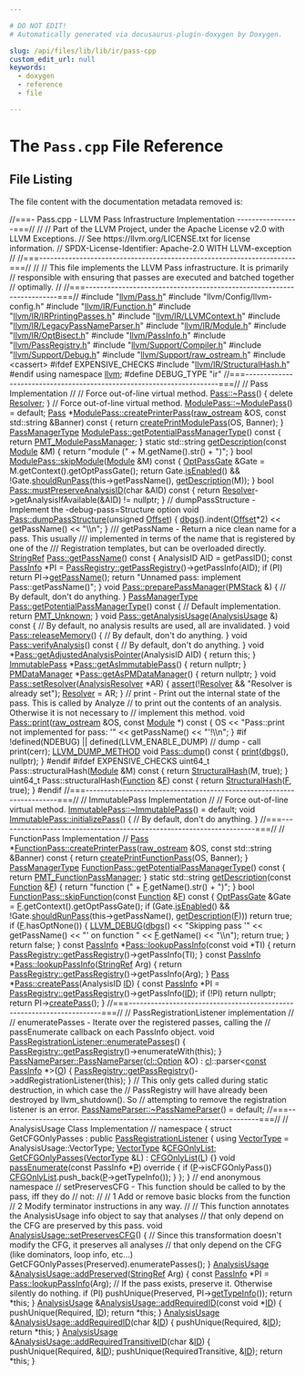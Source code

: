 ```yaml
---

# DO NOT EDIT!
# Automatically generated via docusaurus-plugin-doxygen by Doxygen.

slug: /api/files/lib/lib/ir/pass-cpp
custom_edit_url: null
keywords:
  - doxygen
  - reference
  - file

---
```





# The `Pass.cpp` File Reference

<DoxygenPage pluginConfig={pluginConfig}>




## File Listing

The file content with the documentation metadata removed is:

<ProgramListing>

<Link id="l00001" /><CodeLine lineNumber="1"><Highlight kind="comment">//===- Pass.cpp - LLVM Pass Infrastructure Implementation -----------------===//</Highlight><Highlight kind="normal"></Highlight></CodeLine>
<Link id="l00002" /><CodeLine lineNumber="2"><Highlight kind="normal"></Highlight><Highlight kind="comment">//</Highlight><Highlight kind="normal"></Highlight></CodeLine>
<Link id="l00003" /><CodeLine lineNumber="3"><Highlight kind="normal"></Highlight><Highlight kind="comment">// Part of the LLVM Project, under the Apache License v2.0 with LLVM Exceptions.</Highlight><Highlight kind="normal"></Highlight></CodeLine>
<Link id="l00004" /><CodeLine lineNumber="4"><Highlight kind="normal"></Highlight><Highlight kind="comment">// See https://llvm.org/LICENSE.txt for license information.</Highlight><Highlight kind="normal"></Highlight></CodeLine>
<Link id="l00005" /><CodeLine lineNumber="5"><Highlight kind="normal"></Highlight><Highlight kind="comment">// SPDX-License-Identifier: Apache-2.0 WITH LLVM-exception</Highlight><Highlight kind="normal"></Highlight></CodeLine>
<Link id="l00006" /><CodeLine lineNumber="6"><Highlight kind="normal"></Highlight><Highlight kind="comment">//</Highlight><Highlight kind="normal"></Highlight></CodeLine>
<Link id="l00007" /><CodeLine lineNumber="7"><Highlight kind="normal"></Highlight><Highlight kind="comment">//===----------------------------------------------------------------------===//</Highlight><Highlight kind="normal"></Highlight></CodeLine>
<Link id="l00008" /><CodeLine lineNumber="8"><Highlight kind="normal"></Highlight><Highlight kind="comment">//</Highlight><Highlight kind="normal"></Highlight></CodeLine>
<Link id="l00009" /><CodeLine lineNumber="9"><Highlight kind="normal"></Highlight><Highlight kind="comment">// This file implements the LLVM Pass infrastructure.  It is primarily</Highlight><Highlight kind="normal"></Highlight></CodeLine>
<Link id="l00010" /><CodeLine lineNumber="10"><Highlight kind="normal"></Highlight><Highlight kind="comment">// responsible with ensuring that passes are executed and batched together</Highlight><Highlight kind="normal"></Highlight></CodeLine>
<Link id="l00011" /><CodeLine lineNumber="11"><Highlight kind="normal"></Highlight><Highlight kind="comment">// optimally.</Highlight><Highlight kind="normal"></Highlight></CodeLine>
<Link id="l00012" /><CodeLine lineNumber="12"><Highlight kind="normal"></Highlight><Highlight kind="comment">//</Highlight><Highlight kind="normal"></Highlight></CodeLine>
<Link id="l00013" /><CodeLine lineNumber="13"><Highlight kind="normal"></Highlight><Highlight kind="comment">//===----------------------------------------------------------------------===//</Highlight><Highlight kind="normal"></Highlight></CodeLine>
<Link id="l00014" /><CodeLine lineNumber="14"><Highlight kind="normal"></Highlight></CodeLine>
<Link id="l00015" /><CodeLine lineNumber="15"><Highlight kind="normal"></Highlight><Highlight kind="preprocessor">#include &quot;<a href="/docs/api/files/include/include/llvm/pass-h">llvm/Pass.h</a>&quot;</Highlight><Highlight kind="normal"></Highlight></CodeLine>
<Link id="l00016" /><CodeLine lineNumber="16"><Highlight kind="normal"></Highlight><Highlight kind="preprocessor">#include &quot;llvm/Config/llvm-config.h&quot;</Highlight><Highlight kind="normal"></Highlight></CodeLine>
<Link id="l00017" /><CodeLine lineNumber="17"><Highlight kind="normal"></Highlight><Highlight kind="preprocessor">#include &quot;<a href="/docs/api/files/include/include/llvm/include/llvm/ir/function-h">llvm/IR/Function.h</a>&quot;</Highlight><Highlight kind="normal"></Highlight></CodeLine>
<Link id="l00018" /><CodeLine lineNumber="18"><Highlight kind="normal"></Highlight><Highlight kind="preprocessor">#include &quot;<a href="/docs/api/files/include/include/llvm/include/llvm/ir/irprintingpasses-h">llvm/IR/IRPrintingPasses.h</a>&quot;</Highlight><Highlight kind="normal"></Highlight></CodeLine>
<Link id="l00019" /><CodeLine lineNumber="19"><Highlight kind="normal"></Highlight><Highlight kind="preprocessor">#include &quot;<a href="/docs/api/files/include/include/llvm/include/llvm/ir/llvmcontext-h">llvm/IR/LLVMContext.h</a>&quot;</Highlight><Highlight kind="normal"></Highlight></CodeLine>
<Link id="l00020" /><CodeLine lineNumber="20"><Highlight kind="normal"></Highlight><Highlight kind="preprocessor">#include &quot;<a href="/docs/api/files/include/include/llvm/include/llvm/ir/legacypassnameparser-h">llvm/IR/LegacyPassNameParser.h</a>&quot;</Highlight><Highlight kind="normal"></Highlight></CodeLine>
<Link id="l00021" /><CodeLine lineNumber="21"><Highlight kind="normal"></Highlight><Highlight kind="preprocessor">#include &quot;<a href="/docs/api/files/include/include/llvm/include/llvm/ir/module-h">llvm/IR/Module.h</a>&quot;</Highlight><Highlight kind="normal"></Highlight></CodeLine>
<Link id="l00022" /><CodeLine lineNumber="22"><Highlight kind="normal"></Highlight><Highlight kind="preprocessor">#include &quot;<a href="/docs/api/files/include/include/llvm/include/llvm/ir/optbisect-h">llvm/IR/OptBisect.h</a>&quot;</Highlight><Highlight kind="normal"></Highlight></CodeLine>
<Link id="l00023" /><CodeLine lineNumber="23"><Highlight kind="normal"></Highlight><Highlight kind="preprocessor">#include &quot;<a href="/docs/api/files/include/include/llvm/passinfo-h">llvm/PassInfo.h</a>&quot;</Highlight><Highlight kind="normal"></Highlight></CodeLine>
<Link id="l00024" /><CodeLine lineNumber="24"><Highlight kind="normal"></Highlight><Highlight kind="preprocessor">#include &quot;<a href="/docs/api/files/include/include/llvm/passregistry-h">llvm/PassRegistry.h</a>&quot;</Highlight><Highlight kind="normal"></Highlight></CodeLine>
<Link id="l00025" /><CodeLine lineNumber="25"><Highlight kind="normal"></Highlight><Highlight kind="preprocessor">#include &quot;<a href="/docs/api/files/include/include/llvm/include/llvm/support/compiler-h">llvm/Support/Compiler.h</a>&quot;</Highlight><Highlight kind="normal"></Highlight></CodeLine>
<Link id="l00026" /><CodeLine lineNumber="26"><Highlight kind="normal"></Highlight><Highlight kind="preprocessor">#include &quot;<a href="/docs/api/files/include/include/llvm/include/llvm/support/debug-h">llvm/Support/Debug.h</a>&quot;</Highlight><Highlight kind="normal"></Highlight></CodeLine>
<Link id="l00027" /><CodeLine lineNumber="27"><Highlight kind="normal"></Highlight><Highlight kind="preprocessor">#include &quot;<a href="/docs/api/files/include/include/llvm/include/llvm/support/raw-ostream-h">llvm/Support/raw&#95;ostream.h</a>&quot;</Highlight><Highlight kind="normal"></Highlight></CodeLine>
<Link id="l00028" /><CodeLine lineNumber="28"><Highlight kind="normal"></Highlight><Highlight kind="preprocessor">#include &lt;cassert&gt;</Highlight><Highlight kind="normal"></Highlight></CodeLine>
<Link id="l00029" /><CodeLine lineNumber="29"><Highlight kind="normal"></Highlight></CodeLine>
<Link id="l00030" /><CodeLine lineNumber="30"><Highlight kind="normal"></Highlight><Highlight kind="preprocessor">#ifdef EXPENSIVE&#95;CHECKS</Highlight><Highlight kind="normal"></Highlight></CodeLine>
<Link id="l00031" /><CodeLine lineNumber="31"><Highlight kind="normal"></Highlight><Highlight kind="preprocessor">#include &quot;<a href="/docs/api/files/include/include/llvm/include/llvm/ir/structuralhash-h">llvm/IR/StructuralHash.h</a>&quot;</Highlight><Highlight kind="normal"></Highlight></CodeLine>
<Link id="l00032" /><CodeLine lineNumber="32"><Highlight kind="normal"></Highlight><Highlight kind="preprocessor">#endif</Highlight><Highlight kind="normal"></Highlight></CodeLine>
<Link id="l00033" /><CodeLine lineNumber="33"><Highlight kind="normal"></Highlight></CodeLine>
<Link id="l00034" /><CodeLine lineNumber="34"><Highlight kind="normal"></Highlight><Highlight kind="keyword">using namespace </Highlight><Highlight kind="normal"><a href="/docs/api/namespaces/llvm">llvm</a>;</Highlight></CodeLine>
<Link id="l00035" /><CodeLine lineNumber="35"><Highlight kind="normal"></Highlight></CodeLine>
<Link id="l00036" /><CodeLine lineNumber="36"><Highlight kind="normal"></Highlight><Highlight kind="preprocessor">#define DEBUG&#95;TYPE &quot;ir&quot;</Highlight><Highlight kind="normal"></Highlight></CodeLine>
<Link id="l00037" /><CodeLine lineNumber="37"><Highlight kind="normal"></Highlight></CodeLine>
<Link id="l00038" /><CodeLine lineNumber="38"><Highlight kind="normal"></Highlight><Highlight kind="comment">//===----------------------------------------------------------------------===//</Highlight><Highlight kind="normal"></Highlight></CodeLine>
<Link id="l00039" /><CodeLine lineNumber="39"><Highlight kind="normal"></Highlight><Highlight kind="comment">// Pass Implementation</Highlight><Highlight kind="normal"></Highlight></CodeLine>
<Link id="l00040" /><CodeLine lineNumber="40"><Highlight kind="normal"></Highlight><Highlight kind="comment">//</Highlight><Highlight kind="normal"></Highlight></CodeLine>
<Link id="l00041" /><CodeLine lineNumber="41"><Highlight kind="normal"></Highlight></CodeLine>
<Link id="l00042" /><CodeLine lineNumber="42"><Highlight kind="normal"></Highlight><Highlight kind="comment">// Force out-of-line virtual method.</Highlight><Highlight kind="normal"></Highlight></CodeLine>
<Link id="l00043" /><CodeLine lineNumber="43"><Highlight kind="normal"><a href="/docs/api/classes/llvm/pass/#abe2fe9b29d21424fe4b410fc8e98606c">Pass::~Pass</a>() &#123;</Highlight></CodeLine>
<Link id="l00044" /><CodeLine lineNumber="44"><Highlight kind="normal">  </Highlight><Highlight kind="keyword">delete</Highlight><Highlight kind="normal"> <a href="/docs/api/classes/llvm/resolver">Resolver</a>;</Highlight></CodeLine>
<Link id="l00045" /><CodeLine lineNumber="45"><Highlight kind="normal">&#125;</Highlight></CodeLine>
<Link id="l00046" /><CodeLine lineNumber="46"><Highlight kind="normal"></Highlight></CodeLine>
<Link id="l00047" /><CodeLine lineNumber="47"><Highlight kind="normal"></Highlight><Highlight kind="comment">// Force out-of-line virtual method.</Highlight><Highlight kind="normal"></Highlight></CodeLine>
<Link id="l00048" /><CodeLine lineNumber="48"><Highlight kind="normal"><a href="/docs/api/classes/llvm/modulepass/#a9f0e05dc5678bc7914700d3d4ff75668">ModulePass::~ModulePass</a>() = </Highlight><Highlight kind="keywordflow">default</Highlight><Highlight kind="normal">;</Highlight></CodeLine>
<Link id="l00049" /><CodeLine lineNumber="49"><Highlight kind="normal"></Highlight></CodeLine>
<Link id="l00050" /><CodeLine lineNumber="50"><Highlight kind="normal"><a href="/docs/api/files/lib/lib/target/lib/target/aarch64/aarch64conditionalcompares-cpp/#ab15af716dfa3d6f1fa7978be4639bd8e">Pass</a> &#42;<a href="/docs/api/classes/llvm/modulepass/#af217a5c11efb0a87cde9ec0d166ce836">ModulePass::createPrinterPass</a>(<a href="/docs/api/classes/llvm/raw-ostream">raw&#95;ostream</a> &amp;OS,</Highlight></CodeLine>
<Link id="l00051" /><CodeLine lineNumber="51"><Highlight kind="normal">                                    </Highlight><Highlight kind="keyword">const</Highlight><Highlight kind="normal"> std::string &amp;Banner)</Highlight><Highlight kind="keyword"> const </Highlight><Highlight kind="normal">&#123;</Highlight></CodeLine>
<Link id="l00052" /><CodeLine lineNumber="52"><Highlight kind="normal">  </Highlight><Highlight kind="keywordflow">return</Highlight><Highlight kind="normal"> <a href="/docs/api/namespaces/llvm/#acc83e523c1969f39981f64d42a1ba18a">createPrintModulePass</a>(OS, Banner);</Highlight></CodeLine>
<Link id="l00053" /><CodeLine lineNumber="53"><Highlight kind="normal">&#125;</Highlight></CodeLine>
<Link id="l00054" /><CodeLine lineNumber="54"><Highlight kind="normal"></Highlight></CodeLine>
<Link id="l00055" /><CodeLine lineNumber="55"><Highlight kind="normal"><a href="/docs/api/namespaces/llvm/#a3948b4d0759f9852502b466d6cfb4ebb">PassManagerType</a> <a href="/docs/api/classes/llvm/modulepass/#a3d68d65ba2ea1db363b8e397d21cfdbf">ModulePass::getPotentialPassManagerType</a>()</Highlight><Highlight kind="keyword"> const </Highlight><Highlight kind="normal">&#123;</Highlight></CodeLine>
<Link id="l00056" /><CodeLine lineNumber="56"><Highlight kind="normal">  </Highlight><Highlight kind="keywordflow">return</Highlight><Highlight kind="normal"> <a href="/docs/api/namespaces/llvm/#a3948b4d0759f9852502b466d6cfb4ebbad553155122a5bf541ead3e0aa5b13287">PMT&#95;ModulePassManager</a>;</Highlight></CodeLine>
<Link id="l00057" /><CodeLine lineNumber="57"><Highlight kind="normal">&#125;</Highlight></CodeLine>
<Link id="l00058" /><CodeLine lineNumber="58"><Highlight kind="normal"></Highlight></CodeLine>
<Link id="l00059" /><CodeLine lineNumber="59"><Highlight kind="normal"></Highlight><Highlight kind="keyword">static</Highlight><Highlight kind="normal"> std::string <a href="/docs/api/files/lib/lib/analysis/callgraphsccpass-cpp/#a2bd4f0ba04228d5fb919734abb9ca1af">getDescription</a>(</Highlight><Highlight kind="keyword">const</Highlight><Highlight kind="normal"> <a href="/docs/api/files/lib/lib/codegen/machinecheckdebugify-cpp/#a85892acfa8970627e9bd9c9815f15c25">Module</a> &amp;M) &#123;</Highlight></CodeLine>
<Link id="l00060" /><CodeLine lineNumber="60"><Highlight kind="normal">  </Highlight><Highlight kind="keywordflow">return</Highlight><Highlight kind="normal"> </Highlight><Highlight kind="stringliteral">&quot;module (&quot;</Highlight><Highlight kind="normal"> + M.getName().str() + </Highlight><Highlight kind="stringliteral">&quot;)&quot;</Highlight><Highlight kind="normal">;</Highlight></CodeLine>
<Link id="l00061" /><CodeLine lineNumber="61"><Highlight kind="normal">&#125;</Highlight></CodeLine>
<Link id="l00062" /><CodeLine lineNumber="62"><Highlight kind="normal"></Highlight></CodeLine>
<Link id="l00063" /><CodeLine lineNumber="63"><Highlight kind="normal"></Highlight><Highlight kind="keywordtype">bool</Highlight><Highlight kind="normal"> <a href="/docs/api/classes/llvm/modulepass/#ab0f92e1d06aa28c44dc236c73460ba7a">ModulePass::skipModule</a>(<a href="/docs/api/files/lib/lib/codegen/machinecheckdebugify-cpp/#a85892acfa8970627e9bd9c9815f15c25">Module</a> &amp;M)</Highlight><Highlight kind="keyword"> const </Highlight><Highlight kind="normal">&#123;</Highlight></CodeLine>
<Link id="l00064" /><CodeLine lineNumber="64"><Highlight kind="normal">  <a href="/docs/api/classes/llvm/optpassgate">OptPassGate</a> &amp;Gate = M.getContext().getOptPassGate();</Highlight></CodeLine>
<Link id="l00065" /><CodeLine lineNumber="65"><Highlight kind="normal">  </Highlight><Highlight kind="keywordflow">return</Highlight><Highlight kind="normal"> Gate.<a href="/docs/api/classes/llvm/optpassgate/#a0324a149fd3db35e2f789c91a4d30da4">isEnabled</a>() &amp;&amp;</Highlight></CodeLine>
<Link id="l00066" /><CodeLine lineNumber="66"><Highlight kind="normal">         !Gate.<a href="/docs/api/classes/llvm/optpassgate/#a59de8deea51271200bbfc1e5be45ee3c">shouldRunPass</a>(this-&gt;getPassName(), <a href="/docs/api/files/lib/lib/analysis/callgraphsccpass-cpp/#a2bd4f0ba04228d5fb919734abb9ca1af">getDescription</a>(M));</Highlight></CodeLine>
<Link id="l00067" /><CodeLine lineNumber="67"><Highlight kind="normal">&#125;</Highlight></CodeLine>
<Link id="l00068" /><CodeLine lineNumber="68"><Highlight kind="normal"></Highlight></CodeLine>
<Link id="l00069" /><CodeLine lineNumber="69"><Highlight kind="normal"></Highlight><Highlight kind="keywordtype">bool</Highlight><Highlight kind="normal"> <a href="/docs/api/classes/llvm/pass/#a0b4a511579939b07831db90c3fc98996">Pass::mustPreserveAnalysisID</a>(</Highlight><Highlight kind="keywordtype">char</Highlight><Highlight kind="normal"> &amp;AID)</Highlight><Highlight kind="keyword"> const </Highlight><Highlight kind="normal">&#123;</Highlight></CodeLine>
<Link id="l00070" /><CodeLine lineNumber="70"><Highlight kind="normal">  </Highlight><Highlight kind="keywordflow">return</Highlight><Highlight kind="normal"> <a href="/docs/api/classes/llvm/resolver">Resolver</a>-&gt;getAnalysisIfAvailable(&amp;AID) != </Highlight><Highlight kind="keyword">nullptr</Highlight><Highlight kind="normal">;</Highlight></CodeLine>
<Link id="l00071" /><CodeLine lineNumber="71"><Highlight kind="normal">&#125;</Highlight></CodeLine>
<Link id="l00072" /><CodeLine lineNumber="72"><Highlight kind="normal"></Highlight></CodeLine>
<Link id="l00073" /><CodeLine lineNumber="73"><Highlight kind="normal"></Highlight><Highlight kind="comment">// dumpPassStructure - Implement the -debug-pass=Structure option</Highlight><Highlight kind="normal"></Highlight></CodeLine>
<Link id="l00074" /><CodeLine lineNumber="74"><Highlight kind="normal"></Highlight><Highlight kind="keywordtype">void</Highlight><Highlight kind="normal"> <a href="/docs/api/classes/llvm/pass/#ad2f0576ef7c9c4af40e35001c81f4922">Pass::dumpPassStructure</a>(</Highlight><Highlight kind="keywordtype">unsigned</Highlight><Highlight kind="normal"> <a href="/docs/api/namespaces/llvm/#a05f5b9a11bdcc5feba62899f95dcf878a3134224cba2545bc57954d3b072aebb4">Offset</a>) &#123;</Highlight></CodeLine>
<Link id="l00075" /><CodeLine lineNumber="75"><Highlight kind="normal">  <a href="/docs/api/namespaces/llvm/#a7c46c742c31be54870e2038048e6b391">dbgs</a>().indent(<a href="/docs/api/namespaces/llvm/#a05f5b9a11bdcc5feba62899f95dcf878a3134224cba2545bc57954d3b072aebb4">Offset</a>&#42;2) &lt;&lt; getPassName() &lt;&lt; </Highlight><Highlight kind="stringliteral">&quot;\\n&quot;</Highlight><Highlight kind="normal">;</Highlight></CodeLine>
<Link id="l00076" /><CodeLine lineNumber="76"><Highlight kind="normal">&#125;</Highlight></CodeLine>
<Link id="l00077" /><CodeLine lineNumber="77"><Highlight kind="normal"></Highlight><Highlight kind="comment"></Highlight></CodeLine>
<Link id="l00078" /><CodeLine lineNumber="78"><Highlight kind="comment">/// getPassName - Return a nice clean name for a pass.  This usually</Highlight></CodeLine>
<Link id="l00079" /><CodeLine lineNumber="79"><Highlight kind="comment">/// implemented in terms of the name that is registered by one of the</Highlight></CodeLine>
<Link id="l00080" /><CodeLine lineNumber="80"><Highlight kind="comment">/// Registration templates, but can be overloaded directly.</Highlight><Highlight kind="normal"></Highlight></CodeLine>
<Link id="l00081" /><CodeLine lineNumber="81"><Highlight kind="normal"><a href="/docs/api/classes/llvm/stringref">StringRef</a> <a href="/docs/api/classes/llvm/pass/#ad729b39eacf070a9bca84533b3c743bf">Pass::getPassName</a>()</Highlight><Highlight kind="keyword"> const </Highlight><Highlight kind="normal">&#123;</Highlight></CodeLine>
<Link id="l00082" /><CodeLine lineNumber="82"><Highlight kind="normal">  AnalysisID AID =  getPassID();</Highlight></CodeLine>
<Link id="l00083" /><CodeLine lineNumber="83"><Highlight kind="normal">  </Highlight><Highlight kind="keyword">const</Highlight><Highlight kind="normal"> <a href="/docs/api/classes/llvm/passinfo">PassInfo</a> &#42;PI = <a href="/docs/api/classes/llvm/passregistry/#a05a729900b76c89e808c6c3094921b2f">PassRegistry::getPassRegistry</a>()-&gt;getPassInfo(AID);</Highlight></CodeLine>
<Link id="l00084" /><CodeLine lineNumber="84"><Highlight kind="normal">  </Highlight><Highlight kind="keywordflow">if</Highlight><Highlight kind="normal"> (PI)</Highlight></CodeLine>
<Link id="l00085" /><CodeLine lineNumber="85"><Highlight kind="normal">    </Highlight><Highlight kind="keywordflow">return</Highlight><Highlight kind="normal"> PI-&gt;<a href="/docs/api/classes/llvm/passinfo/#ad724101068b8ea028579fc6051f66d09">getPassName</a>();</Highlight></CodeLine>
<Link id="l00086" /><CodeLine lineNumber="86"><Highlight kind="normal">  </Highlight><Highlight kind="keywordflow">return</Highlight><Highlight kind="normal"> </Highlight><Highlight kind="stringliteral">&quot;Unnamed pass: implement Pass::getPassName()&quot;</Highlight><Highlight kind="normal">;</Highlight></CodeLine>
<Link id="l00087" /><CodeLine lineNumber="87"><Highlight kind="normal">&#125;</Highlight></CodeLine>
<Link id="l00088" /><CodeLine lineNumber="88"><Highlight kind="normal"></Highlight></CodeLine>
<Link id="l00089" /><CodeLine lineNumber="89"><Highlight kind="normal"></Highlight><Highlight kind="keywordtype">void</Highlight><Highlight kind="normal"> <a href="/docs/api/classes/llvm/pass/#aa5f61a8789f87816c5f494d42a70f01f">Pass::preparePassManager</a>(<a href="/docs/api/classes/llvm/pmstack">PMStack</a> &amp;) &#123;</Highlight></CodeLine>
<Link id="l00090" /><CodeLine lineNumber="90"><Highlight kind="normal">  </Highlight><Highlight kind="comment">// By default, don&#39;t do anything.</Highlight><Highlight kind="normal"></Highlight></CodeLine>
<Link id="l00091" /><CodeLine lineNumber="91"><Highlight kind="normal">&#125;</Highlight></CodeLine>
<Link id="l00092" /><CodeLine lineNumber="92"><Highlight kind="normal"></Highlight></CodeLine>
<Link id="l00093" /><CodeLine lineNumber="93"><Highlight kind="normal"><a href="/docs/api/namespaces/llvm/#a3948b4d0759f9852502b466d6cfb4ebb">PassManagerType</a> <a href="/docs/api/classes/llvm/pass/#a05cd3cab5ce2e13c7636ef21adef6e8d">Pass::getPotentialPassManagerType</a>()</Highlight><Highlight kind="keyword"> const </Highlight><Highlight kind="normal">&#123;</Highlight></CodeLine>
<Link id="l00094" /><CodeLine lineNumber="94"><Highlight kind="normal">  </Highlight><Highlight kind="comment">// Default implementation.</Highlight><Highlight kind="normal"></Highlight></CodeLine>
<Link id="l00095" /><CodeLine lineNumber="95"><Highlight kind="normal">  </Highlight><Highlight kind="keywordflow">return</Highlight><Highlight kind="normal"> <a href="/docs/api/namespaces/llvm/#a3948b4d0759f9852502b466d6cfb4ebba608a70bb40817f666f2d174f43d1c9d5">PMT&#95;Unknown</a>;</Highlight></CodeLine>
<Link id="l00096" /><CodeLine lineNumber="96"><Highlight kind="normal">&#125;</Highlight></CodeLine>
<Link id="l00097" /><CodeLine lineNumber="97"><Highlight kind="normal"></Highlight></CodeLine>
<Link id="l00098" /><CodeLine lineNumber="98"><Highlight kind="normal"></Highlight><Highlight kind="keywordtype">void</Highlight><Highlight kind="normal"> <a href="/docs/api/classes/llvm/pass/#a6590d0486104165ca40c7df0707f7b9e">Pass::getAnalysisUsage</a>(<a href="/docs/api/classes/llvm/analysisusage">AnalysisUsage</a> &amp;)</Highlight><Highlight kind="keyword"> const </Highlight><Highlight kind="normal">&#123;</Highlight></CodeLine>
<Link id="l00099" /><CodeLine lineNumber="99"><Highlight kind="normal">  </Highlight><Highlight kind="comment">// By default, no analysis results are used, all are invalidated.</Highlight><Highlight kind="normal"></Highlight></CodeLine>
<Link id="l00100" /><CodeLine lineNumber="100"><Highlight kind="normal">&#125;</Highlight></CodeLine>
<Link id="l00101" /><CodeLine lineNumber="101"><Highlight kind="normal"></Highlight></CodeLine>
<Link id="l00102" /><CodeLine lineNumber="102"><Highlight kind="normal"></Highlight><Highlight kind="keywordtype">void</Highlight><Highlight kind="normal"> <a href="/docs/api/classes/llvm/pass/#aeb6e74b0f36a0acd1d20149ef088715a">Pass::releaseMemory</a>() &#123;</Highlight></CodeLine>
<Link id="l00103" /><CodeLine lineNumber="103"><Highlight kind="normal">  </Highlight><Highlight kind="comment">// By default, don&#39;t do anything.</Highlight><Highlight kind="normal"></Highlight></CodeLine>
<Link id="l00104" /><CodeLine lineNumber="104"><Highlight kind="normal">&#125;</Highlight></CodeLine>
<Link id="l00105" /><CodeLine lineNumber="105"><Highlight kind="normal"></Highlight></CodeLine>
<Link id="l00106" /><CodeLine lineNumber="106"><Highlight kind="normal"></Highlight><Highlight kind="keywordtype">void</Highlight><Highlight kind="normal"> <a href="/docs/api/classes/llvm/pass/#ac8ef6f57d4ec869a7f1007aeddf2b169">Pass::verifyAnalysis</a>()</Highlight><Highlight kind="keyword"> const </Highlight><Highlight kind="normal">&#123;</Highlight></CodeLine>
<Link id="l00107" /><CodeLine lineNumber="107"><Highlight kind="normal">  </Highlight><Highlight kind="comment">// By default, don&#39;t do anything.</Highlight><Highlight kind="normal"></Highlight></CodeLine>
<Link id="l00108" /><CodeLine lineNumber="108"><Highlight kind="normal">&#125;</Highlight></CodeLine>
<Link id="l00109" /><CodeLine lineNumber="109"><Highlight kind="normal"></Highlight></CodeLine>
<Link id="l00110" /><CodeLine lineNumber="110"><Highlight kind="normal"></Highlight><Highlight kind="keywordtype">void</Highlight><Highlight kind="normal"> &#42;<a href="/docs/api/classes/llvm/pass/#a03d3a81b1c46aff7c38ef3a6750ba225">Pass::getAdjustedAnalysisPointer</a>(AnalysisID AID) &#123;</Highlight></CodeLine>
<Link id="l00111" /><CodeLine lineNumber="111"><Highlight kind="normal">  </Highlight><Highlight kind="keywordflow">return</Highlight><Highlight kind="normal"> </Highlight><Highlight kind="keyword">this</Highlight><Highlight kind="normal">;</Highlight></CodeLine>
<Link id="l00112" /><CodeLine lineNumber="112"><Highlight kind="normal">&#125;</Highlight></CodeLine>
<Link id="l00113" /><CodeLine lineNumber="113"><Highlight kind="normal"></Highlight></CodeLine>
<Link id="l00114" /><CodeLine lineNumber="114"><Highlight kind="normal"><a href="/docs/api/classes/llvm/immutablepass">ImmutablePass</a> &#42;<a href="/docs/api/classes/llvm/pass/#ae31759fd992cddb1f2d62ab0df85834a">Pass::getAsImmutablePass</a>() &#123;</Highlight></CodeLine>
<Link id="l00115" /><CodeLine lineNumber="115"><Highlight kind="normal">  </Highlight><Highlight kind="keywordflow">return</Highlight><Highlight kind="normal"> </Highlight><Highlight kind="keyword">nullptr</Highlight><Highlight kind="normal">;</Highlight></CodeLine>
<Link id="l00116" /><CodeLine lineNumber="116"><Highlight kind="normal">&#125;</Highlight></CodeLine>
<Link id="l00117" /><CodeLine lineNumber="117"><Highlight kind="normal"></Highlight></CodeLine>
<Link id="l00118" /><CodeLine lineNumber="118"><Highlight kind="normal"><a href="/docs/api/classes/llvm/pmdatamanager">PMDataManager</a> &#42;<a href="/docs/api/classes/llvm/pass/#a626b77ef8abdfa9f53c697ad129a6e5a">Pass::getAsPMDataManager</a>() &#123;</Highlight></CodeLine>
<Link id="l00119" /><CodeLine lineNumber="119"><Highlight kind="normal">  </Highlight><Highlight kind="keywordflow">return</Highlight><Highlight kind="normal"> </Highlight><Highlight kind="keyword">nullptr</Highlight><Highlight kind="normal">;</Highlight></CodeLine>
<Link id="l00120" /><CodeLine lineNumber="120"><Highlight kind="normal">&#125;</Highlight></CodeLine>
<Link id="l00121" /><CodeLine lineNumber="121"><Highlight kind="normal"></Highlight></CodeLine>
<Link id="l00122" /><CodeLine lineNumber="122"><Highlight kind="normal"></Highlight><Highlight kind="keywordtype">void</Highlight><Highlight kind="normal"> <a href="/docs/api/classes/llvm/pass/#a2423fcc912a698d4f36c9c9380b53a50">Pass::setResolver</a>(<a href="/docs/api/classes/llvm/analysisresolver">AnalysisResolver</a> &#42;AR) &#123;</Highlight></CodeLine>
<Link id="l00123" /><CodeLine lineNumber="123"><Highlight kind="normal">  <a href="/docs/api/files/lib/lib/target/lib/target/amdgpu/silowercontrolflow-cpp/#a4868c5d81c5ccc98c47aeab6244346a0">assert</a>(!<a href="/docs/api/classes/llvm/resolver">Resolver</a> &amp;&amp; </Highlight><Highlight kind="stringliteral">&quot;Resolver is already set&quot;</Highlight><Highlight kind="normal">);</Highlight></CodeLine>
<Link id="l00124" /><CodeLine lineNumber="124"><Highlight kind="normal">  <a href="/docs/api/classes/llvm/resolver">Resolver</a> = AR;</Highlight></CodeLine>
<Link id="l00125" /><CodeLine lineNumber="125"><Highlight kind="normal">&#125;</Highlight></CodeLine>
<Link id="l00126" /><CodeLine lineNumber="126"><Highlight kind="normal"></Highlight></CodeLine>
<Link id="l00127" /><CodeLine lineNumber="127"><Highlight kind="normal"></Highlight><Highlight kind="comment">// print - Print out the internal state of the pass.  This is called by Analyze</Highlight><Highlight kind="normal"></Highlight></CodeLine>
<Link id="l00128" /><CodeLine lineNumber="128"><Highlight kind="normal"></Highlight><Highlight kind="comment">// to print out the contents of an analysis.  Otherwise it is not necessary to</Highlight><Highlight kind="normal"></Highlight></CodeLine>
<Link id="l00129" /><CodeLine lineNumber="129"><Highlight kind="normal"></Highlight><Highlight kind="comment">// implement this method.</Highlight><Highlight kind="normal"></Highlight></CodeLine>
<Link id="l00130" /><CodeLine lineNumber="130"><Highlight kind="normal"></Highlight><Highlight kind="keywordtype">void</Highlight><Highlight kind="normal"> <a href="/docs/api/classes/llvm/pass/#a061b4c01e9c189208dbfd3c77fdb9a5c">Pass::print</a>(<a href="/docs/api/classes/llvm/raw-ostream">raw&#95;ostream</a> &amp;OS, </Highlight><Highlight kind="keyword">const</Highlight><Highlight kind="normal"> <a href="/docs/api/files/lib/lib/codegen/machinecheckdebugify-cpp/#a85892acfa8970627e9bd9c9815f15c25">Module</a> &#42;)</Highlight><Highlight kind="keyword"> const </Highlight><Highlight kind="normal">&#123;</Highlight></CodeLine>
<Link id="l00131" /><CodeLine lineNumber="131"><Highlight kind="normal">  OS &lt;&lt; </Highlight><Highlight kind="stringliteral">&quot;Pass::print not implemented for pass: &#39;&quot;</Highlight><Highlight kind="normal"> &lt;&lt; getPassName() &lt;&lt; </Highlight><Highlight kind="stringliteral">&quot;&#39;!\\n&quot;</Highlight><Highlight kind="normal">;</Highlight></CodeLine>
<Link id="l00132" /><CodeLine lineNumber="132"><Highlight kind="normal">&#125;</Highlight></CodeLine>
<Link id="l00133" /><CodeLine lineNumber="133"><Highlight kind="normal"></Highlight></CodeLine>
<Link id="l00134" /><CodeLine lineNumber="134"><Highlight kind="normal"></Highlight><Highlight kind="preprocessor">#if !defined(NDEBUG) || defined(LLVM&#95;ENABLE&#95;DUMP)</Highlight><Highlight kind="normal"></Highlight></CodeLine>
<Link id="l00135" /><CodeLine lineNumber="135"><Highlight kind="normal"></Highlight><Highlight kind="comment">// dump - call print(cerr);</Highlight><Highlight kind="normal"></Highlight></CodeLine>
<Link id="l00136" /><CodeLine lineNumber="136"><Highlight kind="normal"><a href="/docs/api/files/include/include/llvm/include/llvm/support/compiler-h/#aa863693eef567397d9c292da5bf22d34">LLVM&#95;DUMP&#95;METHOD</a> </Highlight><Highlight kind="keywordtype">void</Highlight><Highlight kind="normal"> <a href="/docs/api/classes/llvm/pass/#a1a60731eeff800b39fca7280a5a167ae">Pass::dump</a>()</Highlight><Highlight kind="keyword"> const </Highlight><Highlight kind="normal">&#123;</Highlight></CodeLine>
<Link id="l00137" /><CodeLine lineNumber="137"><Highlight kind="normal">  <a href="/docs/api/files/lib/lib/object/archivewriter-cpp/#aa9f638c7ae7fdd206a6c60e26bef9751">print</a>(<a href="/docs/api/namespaces/llvm/#a7c46c742c31be54870e2038048e6b391">dbgs</a>(), </Highlight><Highlight kind="keyword">nullptr</Highlight><Highlight kind="normal">);</Highlight></CodeLine>
<Link id="l00138" /><CodeLine lineNumber="138"><Highlight kind="normal">&#125;</Highlight></CodeLine>
<Link id="l00139" /><CodeLine lineNumber="139"><Highlight kind="normal"></Highlight><Highlight kind="preprocessor">#endif</Highlight><Highlight kind="normal"></Highlight></CodeLine>
<Link id="l00140" /><CodeLine lineNumber="140"><Highlight kind="normal"></Highlight></CodeLine>
<Link id="l00141" /><CodeLine lineNumber="141"><Highlight kind="normal"></Highlight><Highlight kind="preprocessor">#ifdef EXPENSIVE&#95;CHECKS</Highlight><Highlight kind="normal"></Highlight></CodeLine>
<Link id="l00142" /><CodeLine lineNumber="142"><Highlight kind="normal">uint64&#95;t Pass::structuralHash(<a href="/docs/api/files/lib/lib/codegen/machinecheckdebugify-cpp/#a85892acfa8970627e9bd9c9815f15c25">Module</a> &amp;M)</Highlight><Highlight kind="keyword"> const </Highlight><Highlight kind="normal">&#123;</Highlight></CodeLine>
<Link id="l00143" /><CodeLine lineNumber="143"><Highlight kind="normal">  </Highlight><Highlight kind="keywordflow">return</Highlight><Highlight kind="normal"> <a href="/docs/api/namespaces/llvm/#af18a8188b0254597abea12364ac397a6">StructuralHash</a>(M, </Highlight><Highlight kind="keyword">true</Highlight><Highlight kind="normal">);</Highlight></CodeLine>
<Link id="l00144" /><CodeLine lineNumber="144"><Highlight kind="normal">&#125;</Highlight></CodeLine>
<Link id="l00145" /><CodeLine lineNumber="145"><Highlight kind="normal"></Highlight></CodeLine>
<Link id="l00146" /><CodeLine lineNumber="146"><Highlight kind="normal">uint64&#95;t Pass::structuralHash(<a href="/docs/api/classes/llvm/function">Function</a> &amp;<a href="/docs/api/files/lib/lib/support/md5-cpp/#a96d73bbd7af15cb1fc38c3f4a3bd82e9">F</a>)</Highlight><Highlight kind="keyword"> const </Highlight><Highlight kind="normal">&#123;</Highlight></CodeLine>
<Link id="l00147" /><CodeLine lineNumber="147"><Highlight kind="normal">  </Highlight><Highlight kind="keywordflow">return</Highlight><Highlight kind="normal"> <a href="/docs/api/namespaces/llvm/#af18a8188b0254597abea12364ac397a6">StructuralHash</a>(<a href="/docs/api/files/lib/lib/support/md5-cpp/#a96d73bbd7af15cb1fc38c3f4a3bd82e9">F</a>, </Highlight><Highlight kind="keyword">true</Highlight><Highlight kind="normal">);</Highlight></CodeLine>
<Link id="l00148" /><CodeLine lineNumber="148"><Highlight kind="normal">&#125;</Highlight></CodeLine>
<Link id="l00149" /><CodeLine lineNumber="149"><Highlight kind="normal"></Highlight><Highlight kind="preprocessor">#endif</Highlight><Highlight kind="normal"></Highlight></CodeLine>
<Link id="l00150" /><CodeLine lineNumber="150"><Highlight kind="normal"></Highlight></CodeLine>
<Link id="l00151" /><CodeLine lineNumber="151"><Highlight kind="normal"></Highlight><Highlight kind="comment">//===----------------------------------------------------------------------===//</Highlight><Highlight kind="normal"></Highlight></CodeLine>
<Link id="l00152" /><CodeLine lineNumber="152"><Highlight kind="normal"></Highlight><Highlight kind="comment">// ImmutablePass Implementation</Highlight><Highlight kind="normal"></Highlight></CodeLine>
<Link id="l00153" /><CodeLine lineNumber="153"><Highlight kind="normal"></Highlight><Highlight kind="comment">//</Highlight><Highlight kind="normal"></Highlight></CodeLine>
<Link id="l00154" /><CodeLine lineNumber="154"><Highlight kind="normal"></Highlight><Highlight kind="comment">// Force out-of-line virtual method.</Highlight><Highlight kind="normal"></Highlight></CodeLine>
<Link id="l00155" /><CodeLine lineNumber="155"><Highlight kind="normal"><a href="/docs/api/classes/llvm/immutablepass/#a736dd56f0ce54479560b80ff3798c624">ImmutablePass::~ImmutablePass</a>() = </Highlight><Highlight kind="keywordflow">default</Highlight><Highlight kind="normal">;</Highlight></CodeLine>
<Link id="l00156" /><CodeLine lineNumber="156"><Highlight kind="normal"></Highlight></CodeLine>
<Link id="l00157" /><CodeLine lineNumber="157"><Highlight kind="normal"></Highlight><Highlight kind="keywordtype">void</Highlight><Highlight kind="normal"> <a href="/docs/api/classes/llvm/immutablepass/#a9e88e7eff70a69eb7c338de34b30c401">ImmutablePass::initializePass</a>() &#123;</Highlight></CodeLine>
<Link id="l00158" /><CodeLine lineNumber="158"><Highlight kind="normal">  </Highlight><Highlight kind="comment">// By default, don&#39;t do anything.</Highlight><Highlight kind="normal"></Highlight></CodeLine>
<Link id="l00159" /><CodeLine lineNumber="159"><Highlight kind="normal">&#125;</Highlight></CodeLine>
<Link id="l00160" /><CodeLine lineNumber="160"><Highlight kind="normal"></Highlight></CodeLine>
<Link id="l00161" /><CodeLine lineNumber="161"><Highlight kind="normal"></Highlight><Highlight kind="comment">//===----------------------------------------------------------------------===//</Highlight><Highlight kind="normal"></Highlight></CodeLine>
<Link id="l00162" /><CodeLine lineNumber="162"><Highlight kind="normal"></Highlight><Highlight kind="comment">// FunctionPass Implementation</Highlight><Highlight kind="normal"></Highlight></CodeLine>
<Link id="l00163" /><CodeLine lineNumber="163"><Highlight kind="normal"></Highlight><Highlight kind="comment">//</Highlight><Highlight kind="normal"></Highlight></CodeLine>
<Link id="l00164" /><CodeLine lineNumber="164"><Highlight kind="normal"></Highlight></CodeLine>
<Link id="l00165" /><CodeLine lineNumber="165"><Highlight kind="normal"><a href="/docs/api/files/lib/lib/target/lib/target/aarch64/aarch64conditionalcompares-cpp/#ab15af716dfa3d6f1fa7978be4639bd8e">Pass</a> &#42;<a href="/docs/api/classes/llvm/functionpass/#a7e0165a292fccad37fa2b2f5c3e40886">FunctionPass::createPrinterPass</a>(<a href="/docs/api/classes/llvm/raw-ostream">raw&#95;ostream</a> &amp;OS,</Highlight></CodeLine>
<Link id="l00166" /><CodeLine lineNumber="166"><Highlight kind="normal">                                      </Highlight><Highlight kind="keyword">const</Highlight><Highlight kind="normal"> std::string &amp;Banner)</Highlight><Highlight kind="keyword"> const </Highlight><Highlight kind="normal">&#123;</Highlight></CodeLine>
<Link id="l00167" /><CodeLine lineNumber="167"><Highlight kind="normal">  </Highlight><Highlight kind="keywordflow">return</Highlight><Highlight kind="normal"> <a href="/docs/api/namespaces/llvm/#ae986bbb8ede3bbd935685f733a681e59">createPrintFunctionPass</a>(OS, Banner);</Highlight></CodeLine>
<Link id="l00168" /><CodeLine lineNumber="168"><Highlight kind="normal">&#125;</Highlight></CodeLine>
<Link id="l00169" /><CodeLine lineNumber="169"><Highlight kind="normal"></Highlight></CodeLine>
<Link id="l00170" /><CodeLine lineNumber="170"><Highlight kind="normal"><a href="/docs/api/namespaces/llvm/#a3948b4d0759f9852502b466d6cfb4ebb">PassManagerType</a> <a href="/docs/api/classes/llvm/functionpass/#a68517706d9801aec6d20c32a424ed152">FunctionPass::getPotentialPassManagerType</a>()</Highlight><Highlight kind="keyword"> const </Highlight><Highlight kind="normal">&#123;</Highlight></CodeLine>
<Link id="l00171" /><CodeLine lineNumber="171"><Highlight kind="normal">  </Highlight><Highlight kind="keywordflow">return</Highlight><Highlight kind="normal"> <a href="/docs/api/namespaces/llvm/#a3948b4d0759f9852502b466d6cfb4ebbaf92a84a9aa3cca1378d1a12fc3664396">PMT&#95;FunctionPassManager</a>;</Highlight></CodeLine>
<Link id="l00172" /><CodeLine lineNumber="172"><Highlight kind="normal">&#125;</Highlight></CodeLine>
<Link id="l00173" /><CodeLine lineNumber="173"><Highlight kind="normal"></Highlight></CodeLine>
<Link id="l00174" /><CodeLine lineNumber="174"><Highlight kind="normal"></Highlight><Highlight kind="keyword">static</Highlight><Highlight kind="normal"> std::string <a href="/docs/api/files/lib/lib/analysis/callgraphsccpass-cpp/#a2bd4f0ba04228d5fb919734abb9ca1af">getDescription</a>(</Highlight><Highlight kind="keyword">const</Highlight><Highlight kind="normal"> <a href="/docs/api/classes/llvm/function">Function</a> &amp;<a href="/docs/api/files/lib/lib/support/md5-cpp/#a96d73bbd7af15cb1fc38c3f4a3bd82e9">F</a>) &#123;</Highlight></CodeLine>
<Link id="l00175" /><CodeLine lineNumber="175"><Highlight kind="normal">  </Highlight><Highlight kind="keywordflow">return</Highlight><Highlight kind="normal"> </Highlight><Highlight kind="stringliteral">&quot;function (&quot;</Highlight><Highlight kind="normal"> + <a href="/docs/api/files/lib/lib/support/md5-cpp/#a96d73bbd7af15cb1fc38c3f4a3bd82e9">F</a>.getName().str() + </Highlight><Highlight kind="stringliteral">&quot;)&quot;</Highlight><Highlight kind="normal">;</Highlight></CodeLine>
<Link id="l00176" /><CodeLine lineNumber="176"><Highlight kind="normal">&#125;</Highlight></CodeLine>
<Link id="l00177" /><CodeLine lineNumber="177"><Highlight kind="normal"></Highlight></CodeLine>
<Link id="l00178" /><CodeLine lineNumber="178"><Highlight kind="normal"></Highlight><Highlight kind="keywordtype">bool</Highlight><Highlight kind="normal"> <a href="/docs/api/classes/llvm/functionpass/#af9f5f511d75e16f09a5520cb9444cfa8">FunctionPass::skipFunction</a>(</Highlight><Highlight kind="keyword">const</Highlight><Highlight kind="normal"> <a href="/docs/api/classes/llvm/function">Function</a> &amp;<a href="/docs/api/files/lib/lib/support/md5-cpp/#a96d73bbd7af15cb1fc38c3f4a3bd82e9">F</a>)</Highlight><Highlight kind="keyword"> const </Highlight><Highlight kind="normal">&#123;</Highlight></CodeLine>
<Link id="l00179" /><CodeLine lineNumber="179"><Highlight kind="normal">  <a href="/docs/api/classes/llvm/optpassgate">OptPassGate</a> &amp;Gate = <a href="/docs/api/files/lib/lib/support/md5-cpp/#a96d73bbd7af15cb1fc38c3f4a3bd82e9">F</a>.getContext().getOptPassGate();</Highlight></CodeLine>
<Link id="l00180" /><CodeLine lineNumber="180"><Highlight kind="normal">  </Highlight><Highlight kind="keywordflow">if</Highlight><Highlight kind="normal"> (Gate.<a href="/docs/api/classes/llvm/optpassgate/#a0324a149fd3db35e2f789c91a4d30da4">isEnabled</a>() &amp;&amp;</Highlight></CodeLine>
<Link id="l00181" /><CodeLine lineNumber="181"><Highlight kind="normal">      !Gate.<a href="/docs/api/classes/llvm/optpassgate/#a59de8deea51271200bbfc1e5be45ee3c">shouldRunPass</a>(this-&gt;getPassName(), <a href="/docs/api/files/lib/lib/analysis/callgraphsccpass-cpp/#a2bd4f0ba04228d5fb919734abb9ca1af">getDescription</a>(<a href="/docs/api/files/lib/lib/support/md5-cpp/#a96d73bbd7af15cb1fc38c3f4a3bd82e9">F</a>)))</Highlight></CodeLine>
<Link id="l00182" /><CodeLine lineNumber="182"><Highlight kind="normal">    </Highlight><Highlight kind="keywordflow">return</Highlight><Highlight kind="normal"> </Highlight><Highlight kind="keyword">true</Highlight><Highlight kind="normal">;</Highlight></CodeLine>
<Link id="l00183" /><CodeLine lineNumber="183"><Highlight kind="normal"></Highlight></CodeLine>
<Link id="l00184" /><CodeLine lineNumber="184"><Highlight kind="normal">  </Highlight><Highlight kind="keywordflow">if</Highlight><Highlight kind="normal"> (<a href="/docs/api/files/lib/lib/support/md5-cpp/#a96d73bbd7af15cb1fc38c3f4a3bd82e9">F</a>.hasOptNone()) &#123;</Highlight></CodeLine>
<Link id="l00185" /><CodeLine lineNumber="185"><Highlight kind="normal">    <a href="/docs/api/files/include/include/llvm/include/llvm/support/debug-h/#a196897517069dda1bdb549e24468f7d7">LLVM&#95;DEBUG</a>(<a href="/docs/api/namespaces/llvm/#a7c46c742c31be54870e2038048e6b391">dbgs</a>() &lt;&lt; </Highlight><Highlight kind="stringliteral">&quot;Skipping pass &#39;&quot;</Highlight><Highlight kind="normal"> &lt;&lt; getPassName() &lt;&lt; </Highlight><Highlight kind="stringliteral">&quot;&#39; on function &quot;</Highlight><Highlight kind="normal"></Highlight></CodeLine>
<Link id="l00186" /><CodeLine lineNumber="186"><Highlight kind="normal">                      &lt;&lt; <a href="/docs/api/files/lib/lib/support/md5-cpp/#a96d73bbd7af15cb1fc38c3f4a3bd82e9">F</a>.getName() &lt;&lt; </Highlight><Highlight kind="stringliteral">&quot;\\n&quot;</Highlight><Highlight kind="normal">);</Highlight></CodeLine>
<Link id="l00187" /><CodeLine lineNumber="187"><Highlight kind="normal">    </Highlight><Highlight kind="keywordflow">return</Highlight><Highlight kind="normal"> </Highlight><Highlight kind="keyword">true</Highlight><Highlight kind="normal">;</Highlight></CodeLine>
<Link id="l00188" /><CodeLine lineNumber="188"><Highlight kind="normal">  &#125;</Highlight></CodeLine>
<Link id="l00189" /><CodeLine lineNumber="189"><Highlight kind="normal">  </Highlight><Highlight kind="keywordflow">return</Highlight><Highlight kind="normal"> </Highlight><Highlight kind="keyword">false</Highlight><Highlight kind="normal">;</Highlight></CodeLine>
<Link id="l00190" /><CodeLine lineNumber="190"><Highlight kind="normal">&#125;</Highlight></CodeLine>
<Link id="l00191" /><CodeLine lineNumber="191"><Highlight kind="normal"></Highlight></CodeLine>
<Link id="l00192" /><CodeLine lineNumber="192"><Highlight kind="normal"></Highlight><Highlight kind="keyword">const</Highlight><Highlight kind="normal"> <a href="/docs/api/classes/llvm/passinfo">PassInfo</a> &#42;<a href="/docs/api/classes/llvm/pass/#aab174263c400ece13a7278990e102fa6">Pass::lookupPassInfo</a>(</Highlight><Highlight kind="keyword">const</Highlight><Highlight kind="normal"> </Highlight><Highlight kind="keywordtype">void</Highlight><Highlight kind="normal"> &#42;TI) &#123;</Highlight></CodeLine>
<Link id="l00193" /><CodeLine lineNumber="193"><Highlight kind="normal">  </Highlight><Highlight kind="keywordflow">return</Highlight><Highlight kind="normal"> <a href="/docs/api/classes/llvm/passregistry/#a05a729900b76c89e808c6c3094921b2f">PassRegistry::getPassRegistry</a>()-&gt;getPassInfo(TI);</Highlight></CodeLine>
<Link id="l00194" /><CodeLine lineNumber="194"><Highlight kind="normal">&#125;</Highlight></CodeLine>
<Link id="l00195" /><CodeLine lineNumber="195"><Highlight kind="normal"></Highlight></CodeLine>
<Link id="l00196" /><CodeLine lineNumber="196"><Highlight kind="normal"></Highlight><Highlight kind="keyword">const</Highlight><Highlight kind="normal"> <a href="/docs/api/classes/llvm/passinfo">PassInfo</a> &#42;<a href="/docs/api/classes/llvm/pass/#aab174263c400ece13a7278990e102fa6">Pass::lookupPassInfo</a>(<a href="/docs/api/classes/llvm/stringref">StringRef</a> Arg) &#123;</Highlight></CodeLine>
<Link id="l00197" /><CodeLine lineNumber="197"><Highlight kind="normal">  </Highlight><Highlight kind="keywordflow">return</Highlight><Highlight kind="normal"> <a href="/docs/api/classes/llvm/passregistry/#a05a729900b76c89e808c6c3094921b2f">PassRegistry::getPassRegistry</a>()-&gt;getPassInfo(Arg);</Highlight></CodeLine>
<Link id="l00198" /><CodeLine lineNumber="198"><Highlight kind="normal">&#125;</Highlight></CodeLine>
<Link id="l00199" /><CodeLine lineNumber="199"><Highlight kind="normal"></Highlight></CodeLine>
<Link id="l00200" /><CodeLine lineNumber="200"><Highlight kind="normal"><a href="/docs/api/files/lib/lib/target/lib/target/aarch64/aarch64conditionalcompares-cpp/#ab15af716dfa3d6f1fa7978be4639bd8e">Pass</a> &#42;<a href="/docs/api/classes/llvm/pass/#a2ed7d79d79dffe7368c3d3cdf40dd80e">Pass::createPass</a>(AnalysisID <a href="/docs/api/namespaces/llvm/callingconv/#abdf8cf606905c10634e831390981b0ed">ID</a>) &#123;</Highlight></CodeLine>
<Link id="l00201" /><CodeLine lineNumber="201"><Highlight kind="normal">  </Highlight><Highlight kind="keyword">const</Highlight><Highlight kind="normal"> <a href="/docs/api/classes/llvm/passinfo">PassInfo</a> &#42;PI = <a href="/docs/api/classes/llvm/passregistry/#a05a729900b76c89e808c6c3094921b2f">PassRegistry::getPassRegistry</a>()-&gt;getPassInfo(<a href="/docs/api/namespaces/llvm/callingconv/#abdf8cf606905c10634e831390981b0ed">ID</a>);</Highlight></CodeLine>
<Link id="l00202" /><CodeLine lineNumber="202"><Highlight kind="normal">  </Highlight><Highlight kind="keywordflow">if</Highlight><Highlight kind="normal"> (!PI)</Highlight></CodeLine>
<Link id="l00203" /><CodeLine lineNumber="203"><Highlight kind="normal">    </Highlight><Highlight kind="keywordflow">return</Highlight><Highlight kind="normal"> </Highlight><Highlight kind="keyword">nullptr</Highlight><Highlight kind="normal">;</Highlight></CodeLine>
<Link id="l00204" /><CodeLine lineNumber="204"><Highlight kind="normal">  </Highlight><Highlight kind="keywordflow">return</Highlight><Highlight kind="normal"> PI-&gt;<a href="/docs/api/classes/llvm/passinfo/#af9ef9100efe3bf6e85f752bff9a14046">createPass</a>();</Highlight></CodeLine>
<Link id="l00205" /><CodeLine lineNumber="205"><Highlight kind="normal">&#125;</Highlight></CodeLine>
<Link id="l00206" /><CodeLine lineNumber="206"><Highlight kind="normal"></Highlight></CodeLine>
<Link id="l00207" /><CodeLine lineNumber="207"><Highlight kind="normal"></Highlight><Highlight kind="comment">//===----------------------------------------------------------------------===//</Highlight><Highlight kind="normal"></Highlight></CodeLine>
<Link id="l00208" /><CodeLine lineNumber="208"><Highlight kind="normal"></Highlight><Highlight kind="comment">// PassRegistrationListener implementation</Highlight><Highlight kind="normal"></Highlight></CodeLine>
<Link id="l00209" /><CodeLine lineNumber="209"><Highlight kind="normal"></Highlight><Highlight kind="comment">//</Highlight><Highlight kind="normal"></Highlight></CodeLine>
<Link id="l00210" /><CodeLine lineNumber="210"><Highlight kind="normal"></Highlight></CodeLine>
<Link id="l00211" /><CodeLine lineNumber="211"><Highlight kind="normal"></Highlight><Highlight kind="comment">// enumeratePasses - Iterate over the registered passes, calling the</Highlight><Highlight kind="normal"></Highlight></CodeLine>
<Link id="l00212" /><CodeLine lineNumber="212"><Highlight kind="normal"></Highlight><Highlight kind="comment">// passEnumerate callback on each PassInfo object.</Highlight><Highlight kind="normal"></Highlight></CodeLine>
<Link id="l00213" /><CodeLine lineNumber="213"><Highlight kind="normal"></Highlight><Highlight kind="keywordtype">void</Highlight><Highlight kind="normal"> <a href="/docs/api/structs/llvm/passregistrationlistener/#aeb9dad021ab08bbb8c51576841ddc7bd">PassRegistrationListener::enumeratePasses</a>() &#123;</Highlight></CodeLine>
<Link id="l00214" /><CodeLine lineNumber="214"><Highlight kind="normal">  <a href="/docs/api/classes/llvm/passregistry/#a05a729900b76c89e808c6c3094921b2f">PassRegistry::getPassRegistry</a>()-&gt;enumerateWith(</Highlight><Highlight kind="keyword">this</Highlight><Highlight kind="normal">);</Highlight></CodeLine>
<Link id="l00215" /><CodeLine lineNumber="215"><Highlight kind="normal">&#125;</Highlight></CodeLine>
<Link id="l00216" /><CodeLine lineNumber="216"><Highlight kind="normal"></Highlight></CodeLine>
<Link id="l00217" /><CodeLine lineNumber="217"><Highlight kind="normal"><a href="/docs/api/classes/llvm/passnameparser/#a2341e96364ea048968b4ad9d1ce5aba3">PassNameParser::PassNameParser</a>(<a href="/docs/api/classes/llvm/cl/option">cl::Option</a> &amp;O)</Highlight></CodeLine>
<Link id="l00218" /><CodeLine lineNumber="218"><Highlight kind="normal">    : <a href="/docs/api/namespaces/llvm/cl">cl</a>::parser&lt;<a href="/docs/api/files/lib/lib/target/lib/target/aarch64/aarch64promoteconstant-cpp/#a90f8350fecae261c25be85d38b451bff">const</a> <a href="/docs/api/classes/llvm/passinfo">PassInfo</a> &#42;&gt;(<a href="/docs/api/namespaces/llvm/riscvfencefield/#a147be9e9780c1e33363ea572d4c7b25fa1a33f1d911a725a1f81234a908d03edb">O</a>) &#123;</Highlight></CodeLine>
<Link id="l00219" /><CodeLine lineNumber="219"><Highlight kind="normal">  <a href="/docs/api/classes/llvm/passregistry/#a05a729900b76c89e808c6c3094921b2f">PassRegistry::getPassRegistry</a>()-&gt;addRegistrationListener(</Highlight><Highlight kind="keyword">this</Highlight><Highlight kind="normal">);</Highlight></CodeLine>
<Link id="l00220" /><CodeLine lineNumber="220"><Highlight kind="normal">&#125;</Highlight></CodeLine>
<Link id="l00221" /><CodeLine lineNumber="221"><Highlight kind="normal"></Highlight></CodeLine>
<Link id="l00222" /><CodeLine lineNumber="222"><Highlight kind="normal"></Highlight><Highlight kind="comment">// This only gets called during static destruction, in which case the</Highlight><Highlight kind="normal"></Highlight></CodeLine>
<Link id="l00223" /><CodeLine lineNumber="223"><Highlight kind="normal"></Highlight><Highlight kind="comment">// PassRegistry will have already been destroyed by llvm&#95;shutdown().  So</Highlight><Highlight kind="normal"></Highlight></CodeLine>
<Link id="l00224" /><CodeLine lineNumber="224"><Highlight kind="normal"></Highlight><Highlight kind="comment">// attempting to remove the registration listener is an error.</Highlight><Highlight kind="normal"></Highlight></CodeLine>
<Link id="l00225" /><CodeLine lineNumber="225"><Highlight kind="normal"><a href="/docs/api/classes/llvm/passnameparser/#a8c3e54d72147be3fee07f3636844daa9">PassNameParser::~PassNameParser</a>() = </Highlight><Highlight kind="keywordflow">default</Highlight><Highlight kind="normal">;</Highlight></CodeLine>
<Link id="l00226" /><CodeLine lineNumber="226"><Highlight kind="normal"></Highlight></CodeLine>
<Link id="l00227" /><CodeLine lineNumber="227"><Highlight kind="normal"></Highlight><Highlight kind="comment">//===----------------------------------------------------------------------===//</Highlight><Highlight kind="normal"></Highlight></CodeLine>
<Link id="l00228" /><CodeLine lineNumber="228"><Highlight kind="normal"></Highlight><Highlight kind="comment">//   AnalysisUsage Class Implementation</Highlight><Highlight kind="normal"></Highlight></CodeLine>
<Link id="l00229" /><CodeLine lineNumber="229"><Highlight kind="normal"></Highlight><Highlight kind="comment">//</Highlight><Highlight kind="normal"></Highlight></CodeLine>
<Link id="l00230" /><CodeLine lineNumber="230"><Highlight kind="normal"></Highlight></CodeLine>
<Link id="l00231" /><CodeLine lineNumber="231"><Highlight kind="normal"></Highlight><Highlight kind="keyword">namespace </Highlight><Highlight kind="normal">&#123;</Highlight></CodeLine>
<Link id="l00232" /><CodeLine lineNumber="232"><Highlight kind="normal"></Highlight></CodeLine>
<Link id="l00233" /><CodeLine lineNumber="233"><Highlight kind="normal"></Highlight><Highlight kind="keyword">struct </Highlight><Highlight kind="normal">GetCFGOnlyPasses : </Highlight><Highlight kind="keyword">public</Highlight><Highlight kind="normal"> <a href="/docs/api/structs/llvm/passregistrationlistener">PassRegistrationListener</a> &#123;</Highlight></CodeLine>
<Link id="l00234" /><CodeLine lineNumber="234"><Highlight kind="normal">  </Highlight><Highlight kind="keyword">using </Highlight><Highlight kind="normal"><a href="/docs/api/structs/anonymous-namespace-pass-cpp-/getcfgonlypasses/#ae5c5cbf5e28621fceecd034eba43c0bf">VectorType</a> = AnalysisUsage::VectorType;</Highlight></CodeLine>
<Link id="l00235" /><CodeLine lineNumber="235"><Highlight kind="normal"></Highlight></CodeLine>
<Link id="l00236" /><CodeLine lineNumber="236"><Highlight kind="normal">  <a href="/docs/api/structs/anonymous-namespace-pass-cpp-/getcfgonlypasses/#ae5c5cbf5e28621fceecd034eba43c0bf">VectorType</a> &amp;<a href="/docs/api/structs/anonymous-namespace-pass-cpp-/getcfgonlypasses/#a9cde1e2c659f28019892e7b5b828fb44">CFGOnlyList</a>;</Highlight></CodeLine>
<Link id="l00237" /><CodeLine lineNumber="237"><Highlight kind="normal"></Highlight></CodeLine>
<Link id="l00238" /><CodeLine lineNumber="238"><Highlight kind="normal">  <a href="/docs/api/structs/anonymous-namespace-pass-cpp-/getcfgonlypasses/#ace634b316930b3a8b0d57576362ffe50">GetCFGOnlyPasses</a>(<a href="/docs/api/structs/anonymous-namespace-pass-cpp-/getcfgonlypasses/#ae5c5cbf5e28621fceecd034eba43c0bf">VectorType</a> &amp;L) : <a href="/docs/api/structs/anonymous-namespace-pass-cpp-/getcfgonlypasses/#a9cde1e2c659f28019892e7b5b828fb44">CFGOnlyList</a>(<a href="/docs/api/namespaces/llvm/m68k/#ab3a288f2953d8eca3e363959fc2cf38ead20caec3b48a1eef164cb4ca81ba2587">L</a>) &#123;&#125;</Highlight></CodeLine>
<Link id="l00239" /><CodeLine lineNumber="239"><Highlight kind="normal"></Highlight></CodeLine>
<Link id="l00240" /><CodeLine lineNumber="240"><Highlight kind="normal">  </Highlight><Highlight kind="keywordtype">void</Highlight><Highlight kind="normal"> <a href="/docs/api/structs/anonymous-namespace-pass-cpp-/getcfgonlypasses/#ae59b3f459b2e549e9f5e107c32ef7479">passEnumerate</a>(</Highlight><Highlight kind="keyword">const</Highlight><Highlight kind="normal"> PassInfo &#42;<a href="/docs/api/files/lib/lib/option/option-cpp/#a04665169063c8ca1f2ea96c27fc7c2b2">P</a>)</Highlight><Highlight kind="keyword"> override </Highlight><Highlight kind="normal">&#123;</Highlight></CodeLine>
<Link id="l00241" /><CodeLine lineNumber="241"><Highlight kind="normal">    </Highlight><Highlight kind="keywordflow">if</Highlight><Highlight kind="normal"> (<a href="/docs/api/files/lib/lib/option/option-cpp/#a04665169063c8ca1f2ea96c27fc7c2b2">P</a>-&gt;isCFGOnlyPass())</Highlight></CodeLine>
<Link id="l00242" /><CodeLine lineNumber="242"><Highlight kind="normal">      <a href="/docs/api/structs/anonymous-namespace-pass-cpp-/getcfgonlypasses/#a9cde1e2c659f28019892e7b5b828fb44">CFGOnlyList</a>.push&#95;back(<a href="/docs/api/files/lib/lib/option/option-cpp/#a04665169063c8ca1f2ea96c27fc7c2b2">P</a>-&gt;getTypeInfo());</Highlight></CodeLine>
<Link id="l00243" /><CodeLine lineNumber="243"><Highlight kind="normal">  &#125;</Highlight></CodeLine>
<Link id="l00244" /><CodeLine lineNumber="244"><Highlight kind="normal">&#125;;</Highlight></CodeLine>
<Link id="l00245" /><CodeLine lineNumber="245"><Highlight kind="normal"></Highlight></CodeLine>
<Link id="l00246" /><CodeLine lineNumber="246"><Highlight kind="normal">&#125; </Highlight><Highlight kind="comment">// end anonymous namespace</Highlight><Highlight kind="normal"></Highlight></CodeLine>
<Link id="l00247" /><CodeLine lineNumber="247"><Highlight kind="normal"></Highlight></CodeLine>
<Link id="l00248" /><CodeLine lineNumber="248"><Highlight kind="normal"></Highlight><Highlight kind="comment">// setPreservesCFG - This function should be called to by the pass, iff they do</Highlight><Highlight kind="normal"></Highlight></CodeLine>
<Link id="l00249" /><CodeLine lineNumber="249"><Highlight kind="normal"></Highlight><Highlight kind="comment">// not:</Highlight><Highlight kind="normal"></Highlight></CodeLine>
<Link id="l00250" /><CodeLine lineNumber="250"><Highlight kind="normal"></Highlight><Highlight kind="comment">//</Highlight><Highlight kind="normal"></Highlight></CodeLine>
<Link id="l00251" /><CodeLine lineNumber="251"><Highlight kind="normal"></Highlight><Highlight kind="comment">//  1 Add or remove basic blocks from the function</Highlight><Highlight kind="normal"></Highlight></CodeLine>
<Link id="l00252" /><CodeLine lineNumber="252"><Highlight kind="normal"></Highlight><Highlight kind="comment">//  2 Modify terminator instructions in any way.</Highlight><Highlight kind="normal"></Highlight></CodeLine>
<Link id="l00253" /><CodeLine lineNumber="253"><Highlight kind="normal"></Highlight><Highlight kind="comment">//</Highlight><Highlight kind="normal"></Highlight></CodeLine>
<Link id="l00254" /><CodeLine lineNumber="254"><Highlight kind="normal"></Highlight><Highlight kind="comment">// This function annotates the AnalysisUsage info object to say that analyses</Highlight><Highlight kind="normal"></Highlight></CodeLine>
<Link id="l00255" /><CodeLine lineNumber="255"><Highlight kind="normal"></Highlight><Highlight kind="comment">// that only depend on the CFG are preserved by this pass.</Highlight><Highlight kind="normal"></Highlight></CodeLine>
<Link id="l00256" /><CodeLine lineNumber="256"><Highlight kind="normal"></Highlight><Highlight kind="keywordtype">void</Highlight><Highlight kind="normal"> <a href="/docs/api/classes/llvm/analysisusage/#af11a6ebf7ab3c388234cb6d5378439a3">AnalysisUsage::setPreservesCFG</a>() &#123;</Highlight></CodeLine>
<Link id="l00257" /><CodeLine lineNumber="257"><Highlight kind="normal">  </Highlight><Highlight kind="comment">// Since this transformation doesn&#39;t modify the CFG, it preserves all analyses</Highlight><Highlight kind="normal"></Highlight></CodeLine>
<Link id="l00258" /><CodeLine lineNumber="258"><Highlight kind="normal">  </Highlight><Highlight kind="comment">// that only depend on the CFG (like dominators, loop info, etc...)</Highlight><Highlight kind="normal"></Highlight></CodeLine>
<Link id="l00259" /><CodeLine lineNumber="259"><Highlight kind="normal">  GetCFGOnlyPasses(Preserved).enumeratePasses();</Highlight></CodeLine>
<Link id="l00260" /><CodeLine lineNumber="260"><Highlight kind="normal">&#125;</Highlight></CodeLine>
<Link id="l00261" /><CodeLine lineNumber="261"><Highlight kind="normal"></Highlight></CodeLine>
<Link id="l00262" /><CodeLine lineNumber="262"><Highlight kind="normal"><a href="/docs/api/classes/llvm/analysisusage">AnalysisUsage</a> &amp;<a href="/docs/api/classes/llvm/analysisusage/#ae9356b720f6fbab112d809738dcc4f2a">AnalysisUsage::addPreserved</a>(<a href="/docs/api/classes/llvm/stringref">StringRef</a> Arg) &#123;</Highlight></CodeLine>
<Link id="l00263" /><CodeLine lineNumber="263"><Highlight kind="normal">  </Highlight><Highlight kind="keyword">const</Highlight><Highlight kind="normal"> <a href="/docs/api/classes/llvm/passinfo">PassInfo</a> &#42;PI = <a href="/docs/api/classes/llvm/pass/#aab174263c400ece13a7278990e102fa6">Pass::lookupPassInfo</a>(Arg);</Highlight></CodeLine>
<Link id="l00264" /><CodeLine lineNumber="264"><Highlight kind="normal">  </Highlight><Highlight kind="comment">// If the pass exists, preserve it. Otherwise silently do nothing.</Highlight><Highlight kind="normal"></Highlight></CodeLine>
<Link id="l00265" /><CodeLine lineNumber="265"><Highlight kind="normal">  </Highlight><Highlight kind="keywordflow">if</Highlight><Highlight kind="normal"> (PI)</Highlight></CodeLine>
<Link id="l00266" /><CodeLine lineNumber="266"><Highlight kind="normal">    pushUnique(Preserved, PI-&gt;<a href="/docs/api/classes/llvm/passinfo/#afa9af549f3d775035bdc272c1f35d632">getTypeInfo</a>());</Highlight></CodeLine>
<Link id="l00267" /><CodeLine lineNumber="267"><Highlight kind="normal">  </Highlight><Highlight kind="keywordflow">return</Highlight><Highlight kind="normal"> &#42;</Highlight><Highlight kind="keyword">this</Highlight><Highlight kind="normal">;</Highlight></CodeLine>
<Link id="l00268" /><CodeLine lineNumber="268"><Highlight kind="normal">&#125;</Highlight></CodeLine>
<Link id="l00269" /><CodeLine lineNumber="269"><Highlight kind="normal"></Highlight></CodeLine>
<Link id="l00270" /><CodeLine lineNumber="270"><Highlight kind="normal"><a href="/docs/api/classes/llvm/analysisusage">AnalysisUsage</a> &amp;<a href="/docs/api/classes/llvm/analysisusage/#a053677ebc731b47a534f841b11b5cf0c">AnalysisUsage::addRequiredID</a>(</Highlight><Highlight kind="keyword">const</Highlight><Highlight kind="normal"> </Highlight><Highlight kind="keywordtype">void</Highlight><Highlight kind="normal"> &#42;<a href="/docs/api/namespaces/llvm/callingconv/#abdf8cf606905c10634e831390981b0ed">ID</a>) &#123;</Highlight></CodeLine>
<Link id="l00271" /><CodeLine lineNumber="271"><Highlight kind="normal">  pushUnique(Required, <a href="/docs/api/namespaces/llvm/callingconv/#abdf8cf606905c10634e831390981b0ed">ID</a>);</Highlight></CodeLine>
<Link id="l00272" /><CodeLine lineNumber="272"><Highlight kind="normal">  </Highlight><Highlight kind="keywordflow">return</Highlight><Highlight kind="normal"> &#42;</Highlight><Highlight kind="keyword">this</Highlight><Highlight kind="normal">;</Highlight></CodeLine>
<Link id="l00273" /><CodeLine lineNumber="273"><Highlight kind="normal">&#125;</Highlight></CodeLine>
<Link id="l00274" /><CodeLine lineNumber="274"><Highlight kind="normal"></Highlight></CodeLine>
<Link id="l00275" /><CodeLine lineNumber="275"><Highlight kind="normal"><a href="/docs/api/classes/llvm/analysisusage">AnalysisUsage</a> &amp;<a href="/docs/api/classes/llvm/analysisusage/#a053677ebc731b47a534f841b11b5cf0c">AnalysisUsage::addRequiredID</a>(</Highlight><Highlight kind="keywordtype">char</Highlight><Highlight kind="normal"> &amp;<a href="/docs/api/namespaces/llvm/callingconv/#abdf8cf606905c10634e831390981b0ed">ID</a>) &#123;</Highlight></CodeLine>
<Link id="l00276" /><CodeLine lineNumber="276"><Highlight kind="normal">  pushUnique(Required, &amp;<a href="/docs/api/namespaces/llvm/callingconv/#abdf8cf606905c10634e831390981b0ed">ID</a>);</Highlight></CodeLine>
<Link id="l00277" /><CodeLine lineNumber="277"><Highlight kind="normal">  </Highlight><Highlight kind="keywordflow">return</Highlight><Highlight kind="normal"> &#42;</Highlight><Highlight kind="keyword">this</Highlight><Highlight kind="normal">;</Highlight></CodeLine>
<Link id="l00278" /><CodeLine lineNumber="278"><Highlight kind="normal">&#125;</Highlight></CodeLine>
<Link id="l00279" /><CodeLine lineNumber="279"><Highlight kind="normal"></Highlight></CodeLine>
<Link id="l00280" /><CodeLine lineNumber="280"><Highlight kind="normal"><a href="/docs/api/classes/llvm/analysisusage">AnalysisUsage</a> &amp;<a href="/docs/api/classes/llvm/analysisusage/#a39c64174b9b56285668f8fc3602c868a">AnalysisUsage::addRequiredTransitiveID</a>(</Highlight><Highlight kind="keywordtype">char</Highlight><Highlight kind="normal"> &amp;<a href="/docs/api/namespaces/llvm/callingconv/#abdf8cf606905c10634e831390981b0ed">ID</a>) &#123;</Highlight></CodeLine>
<Link id="l00281" /><CodeLine lineNumber="281"><Highlight kind="normal">  pushUnique(Required, &amp;<a href="/docs/api/namespaces/llvm/callingconv/#abdf8cf606905c10634e831390981b0ed">ID</a>);</Highlight></CodeLine>
<Link id="l00282" /><CodeLine lineNumber="282"><Highlight kind="normal">  pushUnique(RequiredTransitive, &amp;<a href="/docs/api/namespaces/llvm/callingconv/#abdf8cf606905c10634e831390981b0ed">ID</a>);</Highlight></CodeLine>
<Link id="l00283" /><CodeLine lineNumber="283"><Highlight kind="normal">  </Highlight><Highlight kind="keywordflow">return</Highlight><Highlight kind="normal"> &#42;</Highlight><Highlight kind="keyword">this</Highlight><Highlight kind="normal">;</Highlight></CodeLine>
<Link id="l00284" /><CodeLine lineNumber="284"><Highlight kind="normal">&#125;</Highlight></CodeLine>

</ProgramListing>

</DoxygenPage>
